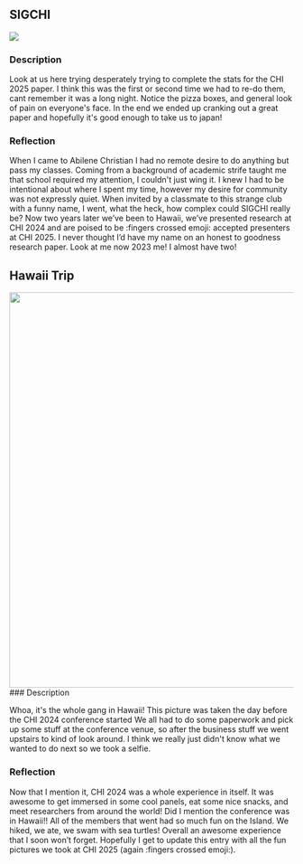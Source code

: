 
## SIGCHI

<img src={sigchi} style="min-width: 300px"/>

### Description 
Look at us here trying desperately trying to complete the stats for the CHI 2025 paper. I think this was the first or second time we had to re-do them, cant remember it was a long night. Notice the pizza boxes, and general look of pain on everyone's face. In the end we ended up cranking out a great paper and hopefully it's good enough to take us to japan! 

### Reflection

When I came to Abilene Christian I had no remote desire to do anything but pass my classes. Coming from a background of academic strife taught me that school required my attention, I couldn't just wing it. I knew I had to be intentional about where I spent my time, however my desire for community was not expressly quiet. When invited by a classmate to this strange club with a funny name, I went, what the heck, how complex could SIGCHI really be? Now two years later we’ve been to Hawaii, we’ve presented research at CHI 2024 and are poised to be :fingers crossed emoji: accepted presenters at CHI 2025. I never thought I’d have my name on an honest to goodness research paper. Look at me now 2023 me! I almost have two! 

## Hawaii Trip 
<img src={hawaii} style="width: 700px"/>
### Description 

Whoa, it's the whole gang in Hawaii! This picture was taken the day before the CHI 2024 conference started We all had to do some paperwork and pick up some stuff at the conference venue, so after the business stuff we went upstairs to kind of look around. I think we really just didn't know what we wanted to do next so we took a selfie.

### Reflection

Now that I mention it, CHI 2024 was a whole experience in itself. It was awesome to get immersed in some cool panels, eat some nice snacks, and meet researchers from around the world! Did I mention the conference was in Hawaii!! All of the members that went had so much fun on the Island. We hiked, we ate, we swam with sea turtles! Overall an awesome experience that I soon won’t forget. Hopefully I get to update this entry with all the fun pictures we took at CHI 2025 (again :fingers crossed emoji:). 
